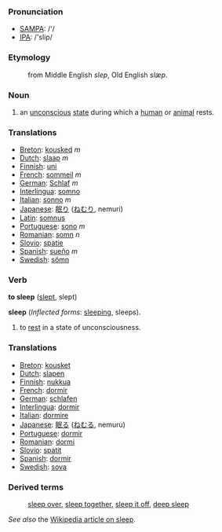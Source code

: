 === Pronunciation ===
*[[w:SAMPA|SAMPA]]: /'/
*[[w:IPA|IPA]]: /'slip/

===Etymology===
:from Middle English ''slep'', Old English ''slæp''.

===Noun===
#an [[unconscious]] [[state]] during which a [[human]] or [[animal]] rests.

=== Translations ===
*[[Breton]]: [[kousked]] ''m''
*[[Dutch]]: [[slaap]] ''m''
*[[Finnish]]: [[uni]]
*[[French]]: [[sommeil]] ''m''
*[[German]]: [[Schlaf]] ''m''
*[[Interlingua]]: [[somno]]
*[[Italian]]: [[sonno]] ''m''
*[[Japanese]]: [[眠り]] ([[ねむり]], nemuri)
*[[Latin]]: [[somnus]]
*[[Portuguese]]: [[sono]] ''m''
*[[Romanian]]: [[somn]] ''n''
*[[Slovio]]: [[spatie]]
*[[Spanish]]: [[sueño]] ''m''
*[[Swedish]]: [[sömn]]

=== Verb ===

'''to sleep''' ([[slept]], slept)

'''sleep''' (''Inflected forms'': [[sleeping]], sleeps).

# to [[rest]] in a state of unconsciousness.

=== Translations ===
*[[Breton]]: [[kousket]]
*[[Dutch]]: [[slapen]]
*[[Finnish]]: [[nukkua]]
*[[French]]: [[dormir]]
*[[German]]: [[schlafen]]
*[[Interlingua]]: [[dormir]]
*[[Italian]]: [[dormire]]
*[[Japanese]]: [[眠る]] ([[ねむる]], nemuru)
*[[Portuguese]]: [[dormir]]
*[[Romanian]]: [[dormi]]
*[[Slovio]]: [[spatit]]
*[[Spanish]]: [[dormir]]
*[[Swedish]]: [[sova]]

===Derived terms===
:[[sleep over]], [[sleep together]], [[sleep it off]], [[deep sleep]]

''See also'' the [[en:sleep|Wikipedia article on sleep]].